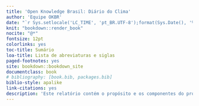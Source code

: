 ```yaml
--- 
title: 'Open Knowledge Brasil: Diário do Clima'
author: 'Equipe OKBR'
date: "`r Sys.setlocale('LC_TIME', 'pt_BR.UTF-8');format(Sys.Date(), '%d de %B de %Y')`"
knit: "bookdown::render_book"
nocite: "@*"
fontsize: 12pt
colorlinks: yes
toc-title: Sumário
loa-title: Lista de abreviaturas e siglas
paged-footnotes: yes
site: bookdown::bookdown_site
documentclass: book
# bibliography: [book.bib, packages.bib]
biblio-style: apalike
link-citations: yes
description: 'Este relatório contém o propósito e os componentes do projeto Diário do Clima, conduzido pelo Projeto Colabora e operacionalizado pela Open Knowledge Ddo Brasil.'
---
```


